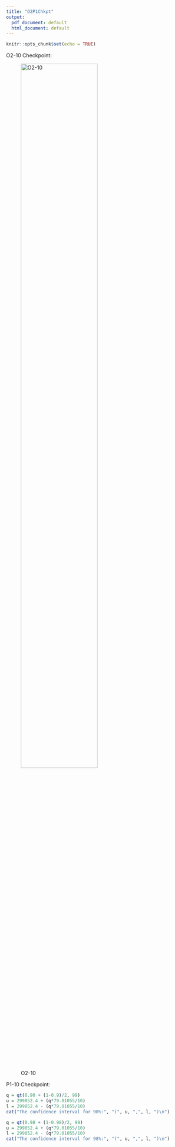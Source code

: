 ```yaml
---
title: "O2P1Chkpt"
output:
  pdf_document: default
  html_document: default
---
```


```r
knitr::opts_chunk$set(echo = TRUE)
```

O2-10 Checkpoint:

![O2-10](o2.jpeg){height=70%}

\newpage

P1-10 Checkpoint:

```r
q = qt(0.90 + (1-0.9)/2, 99)
u = 299852.4 + (q*79.01055/10)
l = 299852.4 - (q*79.01055/10)
cat("The confidence interval for 90%:", "(", u, ",", l, ")\n")

q = qt(0.98 + (1-0.98)/2, 99)
u = 299852.4 + (q*79.01055/10)
l = 299852.4 - (q*79.01055/10)
cat("The confidence interval for 98%:", "(", u, ",", l, ")\n")
```